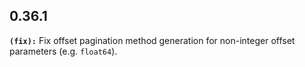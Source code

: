 ## 0.36.1
**`(fix):`** Fix offset pagination method generation for non-integer offset parameters (e.g. `float64`).

